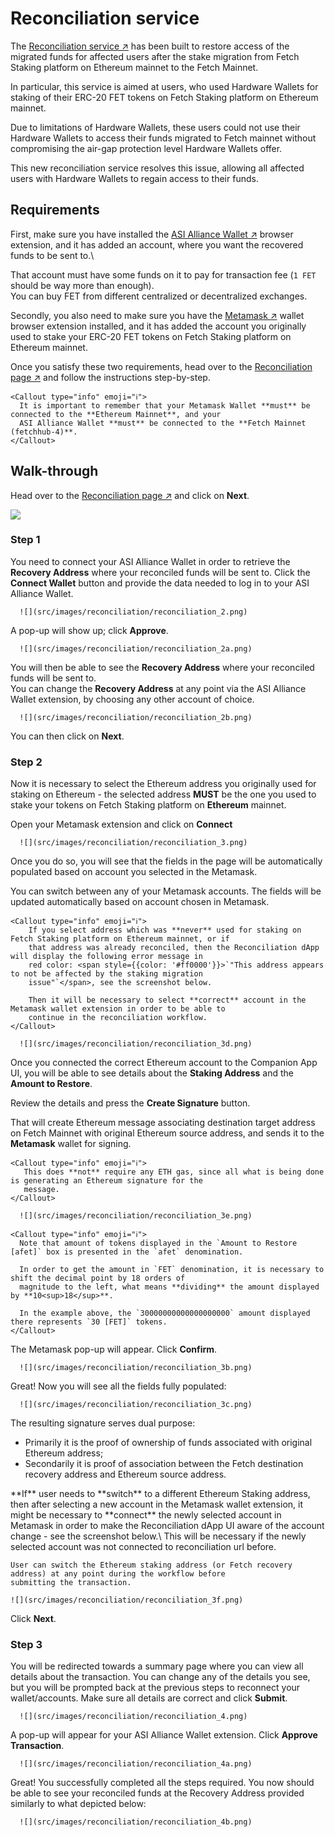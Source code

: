 
# Reconciliation service

The [Reconciliation service ↗️](https://companion.fetch.ai/fetchhub-4/reconciliation) has been built to restore access
of the migrated funds for affected users after the stake migration from Fetch Staking platform on Ethereum mainnet to
the Fetch Mainnet.

In particular, this service is aimed at users, who used Hardware Wallets for staking of their ERC-20 FET tokens on Fetch
Staking platform on Ethereum mainnet.

Due to limitations of Hardware Wallets, these users could not use their Hardware Wallets to access their funds migrated
to Fetch mainnet without compromising the air-gap protection level Hardware Wallets offer.

This new reconciliation service resolves this issue, allowing all affected users with Hardware Wallets to regain access
to their funds.

## Requirements

First, make sure you have installed the [ASI Alliance Wallet ↗️](/guides/fetch-network/asi-wallet/web-wallet/get-started)
browser extension, and it has added an account, where you want the recovered funds to be sent to.\

That account must have some funds on it to pay for transaction fee (`1 FET` should be way more than enough).\
You can buy FET from different centralized or decentralized exchanges.

Secondly, you also need to make sure you have the [Metamask ↗️](https://metamask.io/) wallet browser extension installed,
and it has added the account you originally used to stake your ERC-20 FET tokens on Fetch Staking platform on Ethereum
mainnet.

Once you satisfy these two requirements, head over to the
[Reconciliation page ↗️](https://companion.fetch.ai/fetchhub-4/reconciliation) and follow the instructions step-by-step.

    <Callout type="info" emoji="ℹ️">
      It is important to remember that your Metamask Wallet **must** be connected to the **Ethereum Mainnet**, and your
      ASI Alliance Wallet **must** be connected to the **Fetch Mainnet (fetchhub-4)**.
    </Callout>

## Walk-through

Head over to the [Reconciliation page ↗️](https://companion.fetch.ai/fetchhub-4/reconciliation) and click on **Next**.

![](src/images/reconciliation/reconciliation_1.png)

### Step 1

You need to connect your ASI Alliance Wallet in order to retrieve the **Recovery Address** where your reconciled funds
will be sent to. Click the **Connect Wallet** button and provide the data needed to log in to your ASI Alliance Wallet.

      ![](src/images/reconciliation/reconciliation_2.png)

A pop-up will show up; click **Approve**.

      ![](src/images/reconciliation/reconciliation_2a.png)

You will then be able to see the **Recovery Address** where your reconciled funds will be sent to.\
You can change the **Recovery Address** at any point via the ASI Alliance Wallet extension, by choosing any other
account of choice.

      ![](src/images/reconciliation/reconciliation_2b.png)

You can then click on **Next**.

### Step 2
Now it is necessary to select the Ethereum address you originally used for staking on Ethereum - the selected address
**MUST** be the one you used to stake your tokens on Fetch Staking platform on **Ethereum** mainnet.

Open your Metamask extension and click on **Connect**

      ![](src/images/reconciliation/reconciliation_3.png)

Once you do so, you will see that the fields in the page will be automatically populated based on account you selected
in the Metamask.

You can switch between any of your Metamask accounts. The fields will be updated automatically based on account chosen
in Metamask.

    <Callout type="info" emoji="ℹ️">
        If you select address which was **never** used for staking on Fetch Staking platform on Ethereum mainnet, or if
        that address was already reconciled, then the Reconciliation dApp will display the following error message in
        red color: <span style={{color: '#ff0000'}}>`"This address appears to not be affected by the staking migration
        issue"`</span>, see the screenshot below.

        Then it will be necessary to select **correct** account in the Metamask wallet extension in order to be able to
        continue in the reconciliation workflow.
    </Callout>

      ![](src/images/reconciliation/reconciliation_3d.png)

Once you connected the correct Ethereum account to the Companion App UI, you will be able to see details about the
**Staking Address** and the **Amount to Restore**.

Review the details and press the **Create Signature** button.

That will create Ethereum message associating destination target address on Fetch Mainnet with original Ethereum source
address, and sends it to the **Metamask** wallet for signing.

    <Callout type="info" emoji="ℹ️">
       This does **not** require any ETH gas, since all what is being done is generating an Ethereum signature for the
       message.
    </Callout>

      ![](src/images/reconciliation/reconciliation_3e.png)

    <Callout type="info" emoji="ℹ️">
      Note that amount of tokens displayed in the `Amount to Restore [afet]` box is presented in the `afet` denomination.

      In order to get the amount in `FET` denomination, it is necessary to shift the decimal point by 18 orders of
      magnitude to the left, what means **dividing** the amount displayed by **10<sup>18</sup>**.

      In the example above, the `30000000000000000000` amount displayed there represents `30 [FET]` tokens.
    </Callout>

The Metamask pop-up will appear. Click **Confirm**.

      ![](src/images/reconciliation/reconciliation_3b.png)

Great! Now you will see all the fields fully populated:

      ![](src/images/reconciliation/reconciliation_3c.png)

The resulting signature serves dual purpose:

- Primarily it is the proof of ownership of funds associated with original Ethereum address;
- Secondarily it is proof of association between the Fetch destination recovery address and Ethereum source address.

<Callout type="info" emoji="ℹ️">
    **If** user needs to **switch** to a different Ethereum Staking address, then after selecting a new account in the Metamask
    wallet extension, it might be necessary to **connect** the newly selected account in Metamask in order to make the
    Reconciliation dApp UI aware of the account change - see the screenshot below.\
    This will be necessary if the newly selected account was not connected to reconciliation url before.

    User can switch the Ethereum staking address (or Fetch recovery address) at any point during the workflow before
    submitting the transaction.

    ![](src/images/reconciliation/reconciliation_3f.png)
</Callout>

Click **Next**.

### Step 3

You will be redirected towards a summary page where you can view all details about the transaction. You can change any of the details you see, but you will be prompted back at the previous steps to reconnect your wallet/accounts. Make sure all details are correct and click **Submit**.

      ![](src/images/reconciliation/reconciliation_4.png)

A pop-up will appear for your ASI Alliance Wallet extension. Click **Approve Transaction**.

      ![](src/images/reconciliation/reconciliation_4a.png)

Great! You successfully completed all the steps required. You now should be able to see your reconciled funds at the
Recovery Address provided similarly to what depicted below:

      ![](src/images/reconciliation/reconciliation_4b.png)
